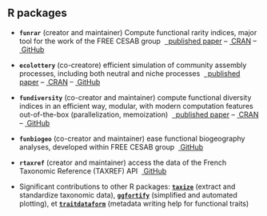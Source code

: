 ## R packages

* **`funrar`** (creator and maintainer)
\hfill\break Compute functional rarity indices, major tool for the work of the FREE CESAB group
\hfill\break &nbsp;[\faFile*&nbsp; published paper](https://doi.org/10.1111/ddi.12629) -- [\faRProject&nbsp;CRAN](https://cran.r-project.org/package=funrar) -- [\faGithub&nbsp;GitHub](https://github.com/Rekyt/funrar)

* **`ecolottery`** (co-creatore)
\hfill\break efficient simulation of community assembly processes, including both neutral and niche processes
\hfill\break &nbsp;[\faFile*&nbsp; published paper](https://doi.org/10.1111/2041-210X.12918) -- [\faRProject&nbsp;CRAN](https://cran.r-project.org/package=ecolottery) -- [\faGithub&nbsp;GitHub](https://github.com/frmunoz/ecolottery)

* **`fundiversity`** (co-creator and maintainer)
\hfill\break compute functional diversity indices in an efficient way, modular, with modern computation features out-of-the-box (parallelization, memoization)
\hfill\break &nbsp;[\faFile*&nbsp; published paper](https://doi.org/10.1111/ecog.06585) -- [\faRProject&nbsp;CRAN](https://cran.r-project.org/package=fundiversity) -- [\faGithub&nbsp;GitHub](https://github.com/bisaloo/fundiversity)

* **`funbiogeo`** (co-creator and maintainer)
\hfill\break ease functional biogeography analyses, developed within FREE CESAB group
\hfill\break &nbsp;[\faGithub&nbsp;GitHub](https://github.com/FRBCesab/funbiogeo)

* **`rtaxref`** (creator and maintainer)
\hfill\break access the data of the French Taxonomic Reference (TAXREF) API
\hfill\break &nbsp;[\faGithub&nbsp;GitHub](https://github.com/Rekyt/rtaxref)

* Significant contributions to other R packages: [**`taxize`**](https://cran.r-project.org/package=taxize) (extract and standardize taxonomic data), [**`ggfortify`**](https://cran.r-project.org/package=ggfortify) (simplified and automated plotting), et [**`traitdataform`**](https://cran.r-project.org/package=traitdataform) (metadata writing help for functional traits)
